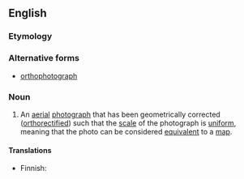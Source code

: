==English==

===Etymology===
{{prefix|en|ortho|photo}}

===Alternative forms===
* [[orthophotograph]]

===Noun===
{{en-noun}}
{{wikipedia}}

# An [[aerial]] [[photograph]] that has been geometrically corrected ([[orthorectified]]) such that the [[scale]] of the photograph is [[uniform]], meaning that the photo can be considered [[equivalent]] to a [[map]].

====Translations====
{{trans-top|geometrically corrected aerial photograph}}
* Finnish: {{t|fi|ortokuva}}
{{trans-mid}}
{{trans-bottom}}